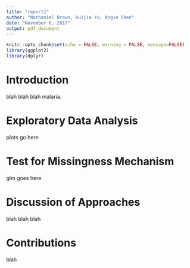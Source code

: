 ```yaml
---
title: "report1"
author: "Nathaniel Brown, Huijia Yu, Angie Shen"
date: "November 6, 2017"
output: pdf_document
---
```


```r
knitr::opts_chunk$set(echo = FALSE, warning = FALSE, message=FALSE)
library(ggplot2)
library(dplyr)
```

# Introduction

blah blah blah malaria.

# Exploratory Data Analysis

plots go here

# Test for Missingness Mechanism

glm goes here

# Discussion of Approaches

blah blah blah

# Contributions

blah